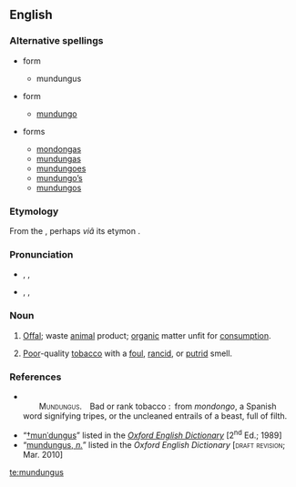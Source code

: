 ==English==

===Alternative spellings===
{{rel-top|Variant spellings}}
* {{polytonic|α}} form {{sense|resembling a singular noun of the [[Appendix:Latin second declension|Latin second declension]]}}
** mundungus {{defdate|17<sup>th</sup> C. onward}}
* {{polytonic|β}} form {{sense|with an ending resembling its Spanish etymon}}
** [[mundungo]] {{defdate|17<sup>th</sup>–20<sup>th</sup> CC.}}
{{rel-mid}}
* {{polytonic|γ}} forms {{sense|[[plurale tantum|pluralia tantum]]}}
** [[mondongas]] {{defdate|17<sup>th</sup> C.}}
** [[mundungas]] {{defdate|17<sup>th</sup> C.}}
** [[mundungoes]] {{defdate|17<sup>th</sup> C.}}
** [[mundungo's|mundungo’s]] {{defdate|17<sup>th</sup> C.}}
** [[mundungos]] {{defdate|17<sup>th</sup> C.}}
{{rel-bottom|note=The {{polytonic|γ}} forms are ''pluralia tantum'', with implied singular senses. The {{polytonic|α}} form is a remodelling of the {{polytonic|β}} form on the pattern of masculine nouns from Latin’s second declension.}}

===Etymology===
From the {{etyl|es|en}} {{term|mondongo||tripe”, “entrails|lang=es}}, perhaps ''viâ'' its {{etyl|en|-}} etymon {{term|mondongo|lang=en}}.

===Pronunciation===
* {{a|RP}} {{enPR|mŭndŭngʹgəs}}, {{IPA|/mʌnˈdʌŋɡəs/}}, {{SAMPA|/mVn"dVNg@s/}}
* {{a|US}} {{enPR|mən'dəngʹgəs}}, {{IPA|/ˌmənˈdəŋɡəs/}}, {{SAMPA|/%m@n"d@Ng@s/}}

===Noun===
{{en-noun|-}}

# {{obsolete}} [[offal|Offal]]; waste [[animal]] product; [[organic]] matter unfit for [[consumption]].
# {{archaic}} [[poor|Poor]]-quality [[tobacco]] with a [[foul]], [[rancid]], or [[putrid]] smell.

===References===
* {{R:1811 Vulgar Tongue}}<br/>  <span style="font-variant:small-caps">Mundungus.</span> Bad or rank tobacco : from ''mondongo'', a Spanish word signifying tripes, or the uncleaned entrails of a beast, full of filth.
* “<span class="plainlinks">[http://ed2.oed.com/cgi/display/00153633 †munˈdungus]</span>” listed in the ''[[w:Oxford English Dictionary|Oxford English Dictionary]]'' [2<sup>nd</sup> Ed.; 1989]
* “<span class="plainlinks">[http://dictionary.oed.com/cgi/entry/00318586 mundungus, ''n.'']</span>” listed in the ''Oxford English Dictionary'' [<span style="font-variant:small-caps">draft revision</span>; Mar. 2010]

[[te:mundungus]]